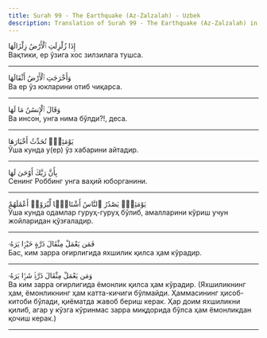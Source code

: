 ```yaml
---
title: Surah 99 - The Earthquake (Az-Zalzalah) - Uzbek
description: Translation of Surah 99 - The Earthquake (Az-Zalzalah) in Uzbek
---
```





<Aside type="quran" title="1">
إِذَا زُلْزِلَتِ ٱلْأَرْضُ زِلْزَالَهَا
</Aside>

<Aside type="reference" title="1">
Вақтики, ер ўзига хос зилзилага тушса.
</Aside>

---

<Aside type="quran" title="2">
وَأَخْرَجَتِ ٱلْأَرْضُ أَثْقَالَهَا
</Aside>

<Aside type="reference" title="2">
Ва ер ўз юкларини отиб чиқарса.
</Aside>

---

<Aside type="quran" title="3">
وَقَالَ ٱلْإِنسَٰنُ مَا لَهَا
</Aside>

<Aside type="reference" title="3">
Ва инсон, унга нима бўлди?!, деса.
</Aside>

---

<Aside type="quran" title="4">
يَوْمَئِذٍۢ تُحَدِّثُ أَخْبَارَهَا
</Aside>

<Aside type="reference" title="4">
Ўша кунда у(ер) ўз хабарини айтадир.
</Aside>

---

<Aside type="quran" title="5">
بِأَنَّ رَبَّكَ أَوْحَىٰ لَهَا
</Aside>

<Aside type="reference" title="5">
Сенинг Роббинг унга ваҳий юборганини.
</Aside>

---

<Aside type="quran" title="6">
يَوْمَئِذٍۢ يَصْدُرُ ٱلنَّاسُ أَشْتَاتًۭا لِّيُرَوْا۟ أَعْمَٰلَهُمْ
</Aside>

<Aside type="reference" title="6">
Ўша кунда одамлар гуруҳ-гуруҳ бўлиб, амалларини кўриш учун жойларидан қўзғаладир.
</Aside>

---

<Aside type="quran" title="7">
فَمَن يَعْمَلْ مِثْقَالَ ذَرَّةٍ خَيْرًۭا يَرَهُۥ
</Aside>

<Aside type="reference" title="7">
Бас, ким зарра оғирлигида яхшилик қилса ҳам кўрадир.
</Aside>

---

<Aside type="quran" title="8">
وَمَن يَعْمَلْ مِثْقَالَ ذَرَّةٍۢ شَرًّۭا يَرَهُۥ
</Aside>

<Aside type="reference" title="8">
Ва ким зарра оғирлигида ёмонлик қилса ҳам кўрадир. (Яхшиликнинг ҳам, ёмонликнинг ҳам катта-кичиги бўлмайди. Ҳаммасининг ҳисоб-китоби бўлади, қиёматда жавоб бериш керак. Ҳар доим яхшиликни қилиб, агар у кўзга кўринмас зарра миқдорида бўлса ҳам ёмонликдан қочиш керак.)
</Aside>

---
